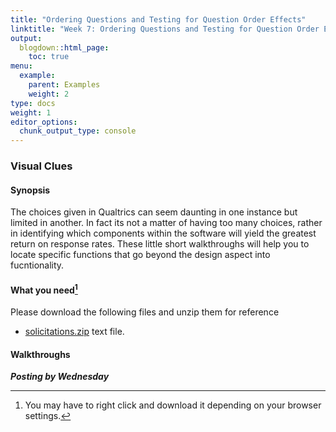 ```yaml
---
title: "Ordering Questions and Testing for Question Order Effects"
linktitle: "Week 7: Ordering Questions and Testing for Question Order Effects"
output:
  blogdown::html_page:
    toc: true
menu:
  example:
    parent: Examples
    weight: 2
type: docs
weight: 1
editor_options: 
  chunk_output_type: console
---
```


### Visual Clues

#### Synopsis
The choices given in Qualtrics can seem daunting in one instance but limited in another. In fact its not a matter of having too many choices, rather in identifying which components within the software will yield the greatest return on response rates. These little short walkthroughs will help you to locate specific functions that go beyond the design aspect into fucntionality.

#### What you need^[You may have to right click and download it depending on your browser settings.]
Please download the following files and unzip them for reference

- [solicitations.zip](/snippets/text_box_size.txt) text file.

#### Walkthroughs

***Posting by Wednesday***
<!--
<center>
<iframe class="smart-player-embed-container-iframe" id="embeddedSmartPlayerInstance" src="/videos/Element_spacing/media/index_player.html?embedIFrameId=embeddedSmartPlayerInstance" width="640" height="360" frameborder="0" scrolling="no"  frameborder="0" webkitAllowFullScreen mozallowfullscreen allowFullScreen></iframe>
</center>
-->




